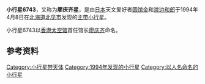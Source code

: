 {{Infobox Planet  
| name = 6743 Liu
| image = 
| caption = 
| discovery=yes | physical_characteristics = yes | bgcolour=#FFFFC0
| discovery_ref = 
| discoverer = [[圆馆金|圆馆金]]、[[渡边和郎|渡边和郎]]
| discovery_site = [[北见市|北见市]]
| discovered =  1994年4月8日
| mp_name = 6743
| alt_names = 1994 GS
| named_after = [[廖庆齐|廖庆齐]]
| mp_category=[[小行星带|主带]]
| orbit_ref = <ref>[http://ssd.jpl.nasa.gov/sbdb.cgi?sstr=6743+Liu 6743 Liu (1994 GS)]</ref>
| epoch = 2011年8月27日
| semimajor=
| perihelion=1.7749884[[天文单位|AU]]
| aphelion= 2.2348769AU
| eccentricity =0.2057780	
| period = 1220.3343499[[日|地球日]] 
| inclination=8.11977[[角度|°]]
| asc_node=69.81518°
| arg_peri=207.20121°
| mean_anomaly=24.52320°
| avg_speed=
 | dimensions=
 | mass=
 | density=
 | surface_grav=
 | escape_velocity=
 | rotation=7.364小时
 | spectral_type=
 | magnitude=13.4
 | abs_magnitude=
 | albedo= 
 | single_temperature=
}}
'''小行星6743'''，又称为'''廖庆齐星'''，是由[[日本|日本]]天文爱好者[[圆馆金|圆馆金]]和[[渡边和郎|渡边和郎]]于1994年4月8日在[[北海道|北海道]][[北见市|北见市]]发现的[[小行星带|主带]][[小行星|小行星]]。

小行星6743以[[香港太空馆|香港太空馆]]首任馆长[[廖庆齐|廖庆齐]]命名。

== 参考资料 ==
{{Reflist}}

{{Minor Planet Number|(6742)[[小行星6742|小行星6742]]|(6744)[[小行星6744|小行星6744]]}}

[[Category:小行星带天体|Category:小行星带天体]]
[[Category:1994年发现的小行星|Category:1994年发现的小行星]]
[[Category:以人名命名的小行星|Category:以人名命名的小行星]]